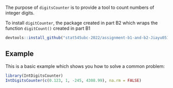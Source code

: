The purpose of `digitsCounter` is to provide a tool to count numbers of integer digits.

To install `digitCounter`, the package created in part B2 which wraps the function `digitCount()` created in part B1

```r
devtools::install_github("stat545ubc-2022/assignment-b1-and-b2-Jiayu0517")
```

## Example

This is a basic example which shows you how to solve a common problem:

```r
library(IntDigitsCounter)
IntDigitsCounter(c(0.123, 1, -245, 4308.99), na.rm = FALSE)
```

